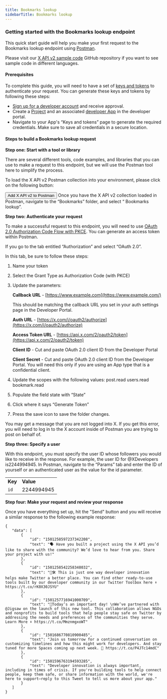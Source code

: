 ---
title: Bookmarks lookup
sidebarTitle: Bookmarks lookup
---


### Getting started with the Bookmarks lookup endpoint

This quick start guide will help you make your first request to the Bookmarks lookup endpoint using [Postman](/tutorials/postman-getting-started).

Please visit our [X API v2 sample code](https://github.com/xdevplatform/Twitter-API-v2-sample-code) GitHub repository if you want to see sample code in different languages.

#### Prerequisites

To complete this guide, you will need to have a set of [keys and tokens](/resources/fundamentals/authentication) to authenticate your request. You can generate these keys and tokens by following these steps:

* [Sign up for a developer account](https://developer.x.com/en/apply-for-access) and receive approval.
* Create a [Project](/resources/fundamentals/projects) and an associated [developer App](/resources/fundamentals/developer-apps) in the developer portal.
* Navigate to your App's “Keys and tokens” page to generate the required credentials. Make sure to save all credentials in a secure location.

#### Steps to build a Bookmarks lookup request

**Step one: Start with a tool or library**

There are several different tools, code examples, and libraries that you can use to make a request to this endpoint, but we will use the Postman tool here to simplify the process.

To load the X API v2 Postman collection into your environment, please click on the following button:

<Button href="https://app.getpostman.com/run-collection/9956214-784efcda-ed4c-4491-a4c0-a26470a67400">
  Add X API v2 to Postman
</Button>
Once you have the X API v2 collection loaded in Postman, navigate to the “Bookmarks” folder, and select “ Bookmarks lookup”.

**Step two: Authenticate your request**

To make a successful request to this endpoint, you will need to use [OAuth 2.0 Authorization Code Flow with PKCE](/resources/fundamentals/authentication#oauth-2-0-authorization-code-flow-with-pkce-3). You can generate an access token within Postman. 

If you go to the tab entitled “Authorization” and select “OAuth 2.0”.

In this tab, be sure to follow these steps:

1.  Name your token

2.  Select the Grant Type as Authorization Code (with PKCE)

3.  Update the parameters:

    **Callback URL** - [https://www.example.com](https://www.example.com/)

    This should be matching the callback URL you set in your auth settings page in the Developer Portal.

    **Auth URL** - [https://x.com/i/oauth2/authorize](https://x.com/i/oauth2/authorize)

    **Access Token URL** - [https://api.x.com/2/oauth2/token](https://api.x.com/2/oauth2/token)

    **Client ID** - Cut and paste OAuth 2.0 client ID from the Developer Portal

    **Client Secret** - Cut and paste OAuth 2.0 client ID from the Developer Portal. You will need this only if you are using an App type that is a confidential client.

4.  Update the scopes with the following values: post.read users.read bookmark.read

5.  Populate the field state with “State”

6.  Click where it says “Generate Token”

7.  Press the save icon to save the folder changes.


You may get a message that you are not logged into X. If you get this error, you will need to log in to the X account inside of Postman you are trying to post on behalf of.

**Step three: Specify a user**

With this endpoint, you must specify the user ID whose followers you would like to receive in the response. For example, the user ID for @XDevelopers is2244994945. In Postman, navigate to the “Params” tab and enter the ID of yourself or an authenticated user as the value for the id parameter.

|     |     |
| :--- | :--- |
| **Key** | **Value** |
| `id` | 2244994945 |

**Step four: Make your request and review your response**

Once you have everything set up, hit the "Send" button and you will receive a similar response to the following example response:

```
{
   "data": [
       {
           "id": "1501258597237342208",
           "text": "🗣 Have you built a project using the X API you’d like to share with the community? We’d love to hear from you. Share your project with us!"
       },
       {
           "id": "1501258542258348032",
           "text": "🧰🛠 This is just one way developer innovation helps make Twitter a better place. You can find other ready-to-use tools built by our developer community in our Twitter Toolbox here ⬇️ https://t.co/rK0X30JSYU"
       },
       {
           "id": "1501257716941000709",
           "text": "📣Today’s an important day! \nWe’ve partnered with @Jigsaw on the launch of this new tool. This collaboration allows NGOs and nonprofits to build tools that help people stay safe on Twitter by addressing the needs and preferences of the communities they serve. Learn More ⬇️ https://t.co/MmznmgxoWT"
       },
       {
           "id": "1501686770810900485",
           "text": "Join us tomorrow for a continued conversation on customizing timelines and how this might work for developers. And stay tuned for more Spaces coming up next week. 👀 https://t.co/P4JTc14mdC"
       },
       {
           "id": "1501596763194593285",
           "text": "Developer innovation is always important, including in times of crisis. If you're building tools to help connect people, keep them safe, or share information with the world, we're here to support—reply to this Tweet to tell us more about your app."
       }
   ]
}
```